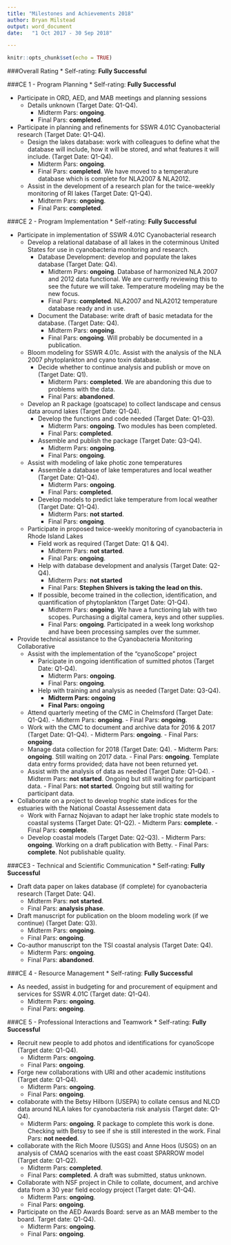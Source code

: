 ```yaml
---
title: "Milestones and Achievements 2018"
author:	Bryan Milstead
output: word_document
date:	"1 Oct 2017 - 30 Sep 2018"

---
```


```r
knitr::opts_chunk$set(echo = TRUE)
```

###Overall Rating 
* Self-rating: **Fully Successful**

###CE 1 - Program Planning
* Self-rating: **Fully Successful**

* Participate in ORD, AED, and MAB meetings and planning sessions
    - Details unknown (Target Date: Q1-Q4). 
        - Midterm Pars: **ongoing**.
        - Final Pars: **completed**.
* Participate in planning and refinements for SSWR 4.01C Cyanobacterial research (Target Date: Q1-Q4). 
    - Design the lakes database: work with colleagues to define what the database will include, how it will be stored, and what features it will include. (Target Date: Q1-Q4).
        - Midterm Pars: **ongoing**.
        - Final Pars: **completed**. We have moved to a temperature database which is complete for NLA2007 & NLA2012.
    - Assist in the development of a research plan for the twice-weekly monitoring of RI lakes (Target Date: Q1-Q4). 
        - Midterm Pars: **ongoing**.
        - Final Pars: **completed**.

###CE 2 - Program Implementation
* Self-rating: **Fully Successful**

* Participate in implementation of SSWR 4.01C Cyanobacterial research 
    - Develop a relational database of all lakes in the coterminous United States for use in cyanobacteria monitoring and research.  
        - Database Development:  develop and populate the lakes database (Target Date: Q4).
            - Midterm Pars: **ongoing**. Database of harmonized NLA 2007 and 2012 data functional.  We are currently reviewing this to see the future we will take.  Temperature modeling may be the new focus.
            - Final Pars: **completed**. NLA2007 and NLA2012 temperature database ready and in use.
        - Document the Database:  write draft of basic metadata for the database. (Target Date: Q4). 
            - Midterm Pars: **ongoing**.
            - Final Pars: **ongoing**. Will probably be documented in a publication.
    - Bloom modeling for SSWR 4.01c.  Assist with the analysis of the NLA 2007 phytoplankton and cyano toxin database. 
        - Decide whether to continue analysis and publish or move on (Target Date: Q1). 
            - Midterm Pars: **completed**. We are abandoning this due to problems with the data.
            - Final Pars: **abandoned**.
    - Develop an R package (goatscape) to collect landscape and census data around lakes (Target Date: Q1-Q4).
        - Develop the functions and code needed (Target Date: Q1-Q3).
            - Midterm Pars: **ongoing**. Two modules has been completed.
            - Final Pars: **completed**.
        - Assemble and publish the package (Target Date: Q3-Q4).
            - Midterm Pars: **ongoing**.
            - Final Pars: **ongoing**.
    - Assist with modeling of lake photic zone temperatures
        - Assemble a database of lake temperatures and local weather (Target Date: Q1-Q4).
            - Midterm Pars: **ongoing**.
            - Final Pars: **completed**.
        - Develop models to predict lake temperature from local weather (Target Date: Q1-Q4).
            - Midterm Pars: **not started**.
            - Final Pars: **ongoing**.
    - Participate in proposed twice-weekly monitoring of cyanobacteria in Rhode Island Lakes
        - Field work as required (Target Date: Q1 & Q4). 
            - Midterm Pars: **not started**.
            - Final Pars: **ongoing**.
        - Help with database development and analysis (Target Date: Q2-Q4). 
            - Midterm Pars: **not started** 
            - Final Pars: **Stephen Shivers is taking the lead on this.**
        - If possible, become trained in the collection, identification, and quantification of phytoplankton (Target Date: Q1-Q4).   
            - Midterm Pars: **ongoing**. We have a functioning lab with two scopes.  Purchasing a digital camera, keys and other supplies.
            - Final Pars: **ongoing**.  Participated in a week long workshop and have been processing samples over the summer.
* Provide technical assistance to the Cyanobacteria Monitoring Collaborative
    - Assist with the implementation of the "cyanoScope" project
        - Paricipate in ongoing identification of sumitted photos (Target Date: Q1-Q4). 
            - Midterm Pars: **ongoing**.
            - Final Pars: **ongoing**.
        - Help with training and analysis as needed (Target Date: Q3-Q4). 
            - **Midterm Pars: ongoing**
            - **Final Pars: ongoing**
    - Attend quarterly meeting of the CMC in Chelmsford (Target Date: Q1-Q4). 
          - Midterm Pars: **ongoing**.
          - Final Pars: **ongoing**.
    - Work with the CMC to document and archive data for 2016 & 2017 (Target Date: Q1-Q4). 
          - Midterm Pars: **ongoing**.
          - Final Pars: **ongoing**. 
    - Manage data collection for 2018 (Target Date: Q4). 
          - Midterm Pars: **ongoing**.  Still waiting on 2017 data. 
          - Final Pars: **ongoing**. Template data entry forms provided; data have not been returned yet.
    - Assist with the analysis of data as needed (Target Date: Q1-Q4). 
          - Midterm Pars: **not started**. Ongoing but still waiting for participant data.
          - Final Pars: **not started**. Ongoing but still waiting for participant data.
* Collaborate on a project to develop trophic state indices for the estuaries with the National Coastal Assessement data
    - Work with Farnaz Nojavan to adapt her lake trophic state models to coastal systems (Target Date: Q1-Q2). 
          - Midterm Pars: **complete**. 
          - Final Pars: **complete**.
    - Develop coastal models (Target Date: Q2-Q3). 
          - Midterm Pars: **ongoing**.  Working on a draft publication with Betty.
          - Final Pars: **complete**. Not publishable quality. 
    
###CE3 - Technical and Scientific Communication
* Self-rating: **Fully Successful**

* Draft data paper on lakes database (if complete) for cyanobacteria research (Target Date: Q4). 
    - Midterm Pars: **not started**. 
    - Final Pars: **analysis phase**.
* Draft manuscript for publication on the bloom modeling work (if we continue) (Target Date: Q3). 
    - Midterm Pars: **ongoing**. 
    - Final Pars: **ongoing**. 

* Co-author manuscript ton the TSI coastal analysis (Target Date: Q4). 
    - Midterm Pars: **ongoing**.
    - Final Pars: **abandoned**.

###CE 4 - Resource Management
* Self-rating: **Fully Successful**

* As needed, assist in budgeting for and procurement of equipment and services for SSWR 4.01C (Target date: Q1-Q4). 
    - Midterm Pars: **ongoing**. 
    - Final Pars: **ongoing**.

###CE 5 - Professional Interactions and Teamwork
* Self-rating: **Fully Successful**

* Recruit new people to add photos and identifications for cyanoScope (Target date: Q1-Q4).
    - Midterm Pars: **ongoing**. 
    - Final Pars: **ongoing**.
* Forge new collaborations with URI and other academic institutions (Target date: Q1-Q4).
    - Midterm Pars: **ongoing**. 
    - Final Pars: **ongoing**.
* collaborate with the Betsy Hilborn (USEPA) to collate census and NLCD data around NLA lakes for cyanobacteria risk analysis (Target date: Q1-Q4). 
    - Midterm Pars: **ongoing**.  R package to complete this work is done.  Checking with Betsy to see if she is still interested in the work.
    Final Pars: **not needed**.
* collaborate with the Rich Moore (USGS) and Anne Hoos (USGS) on an analysis of CMAQ scenarios with the east coast SPARROW model (Target date: Q1-Q2). 
    - Midterm Pars: **completed**.  
    - Final Pars: **completed**. A draft was submitted, status unknown.
* Collaborate with NSF project in Chile to collate, document, and archive data from a 30 year field ecology project (Target date: Q1-Q4).
    - Midterm Pars: **ongoing**. 
    - Final Pars: **ongoing**.
* Participate on the AED Awards Board: serve as an MAB member to the board. Target date: Q1-Q4).  
    - Midterm Pars: **ongoing**. 
    - Final Pars: **ongoing**.
<!--* Extra Stuff-->

    
